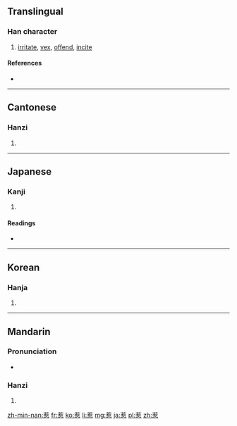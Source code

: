 ==Translingual==

===Han character===
{{Han char|rn=61|rad=心|as=09|sn=13|four=4433<sub>6</sub>|canj=廿大口心 (TKRP)|ids=⿱[[若]][[心]]}}

# [[irritate]], [[vex]], [[offend]], [[incite]]

====References====
* {{Han ref|kx=0393.010|dkj=10866|dj=0729.010|hdz=42309.010|uh=60F9|ud=24825|bh=B753|bd=46931}}

----

==Cantonese==

===Hanzi===
{{yue-hanzi|jyut=[[je5]]|y=ye5}}

# {{defn|lang=yue|sort=心09}}

----

==Japanese==

===Kanji===
{{ja-kanji|grade=|rs=心09}}

# {{defn|lang=ja|sort=心09}}

====Readings====
* {{ja-readings|on=[[じゃ]] (ja), [[じゃく]] (jaku)|kun=[[ひく]] (hiku)}}

----

==Korean==

===Hanja===
{{ko-hanja|hangeul=야|eumhun=|rv=ya|mr=ya|y=ya}}

# {{defn|lang=ko|sort=心09}}

----

==Mandarin==

===Pronunciation===
* {{audio|Zh-re.ogg|Audio}}

===Hanzi===
{{cmn-hanzi|pin=[[rě]] ([[re3]])|wg=je<sup>3</sup>}}

# {{defn|lang=cmn|sort=心09}}

[[zh-min-nan:惹]]
[[fr:惹]]
[[ko:惹]]
[[li:惹]]
[[mg:惹]]
[[ja:惹]]
[[pl:惹]]
[[zh:惹]]
